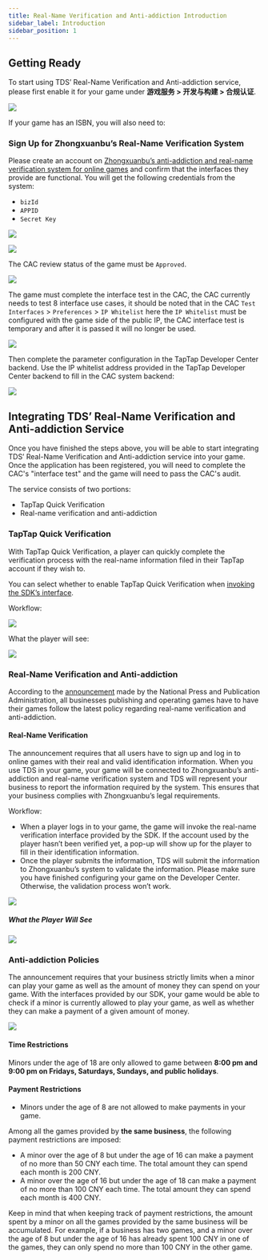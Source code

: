```yaml
---
title: Real-Name Verification and Anti-addiction Introduction
sidebar_label: Introduction
sidebar_position: 1
---
```


## Getting Ready

To start using TDS’ Real-Name Verification and Anti-addiction service, please first enable it for your game under **游戏服务 > 开发与构建 > 合规认证**.

![](https://capacity-files.lcfile.com/8xGphnizlUYCzCxGCgsda1d07119IRqG/compliance-certification.png)

If your game has an ISBN, you will also need to:

### Sign Up for Zhongxuanbu’s Real-Name Verification System

Please create an account on [Zhongxuanbu’s anti-addiction and real-name verification system for online games](https://wlc.nppa.gov.cn/fcm_company/index.html#/login?redirect=%2F) and confirm that the interfaces they provide are functional. You will get the following credentials from the system:

- `bizId`
- `APPID` 
- `Secret Key`

![](/img/anti-addiction/biz-id.png)

![](/img/anti-addiction/secretkey.png)

The CAC review status of the game must be `Approved`.

![](https://capacity-files.lcfile.com/BC7gUR6wfpOh9PHj8XwKybxseeHhl6Fq/anti-examine-success.png)

The game must complete the interface test in the CAC, the CAC currently needs to test 8 interface use cases, it should be noted that in the CAC `Test Interfaces` > `Preferences` > `IP Whitelist` here the `IP Whitelist` must be configured with the game side of the public IP, the CAC interface test is temporary and after it is passed it will no longer be used.

![](/img/anti-addiction/testcase.png)

Then complete the parameter configuration in the TapTap Developer Center backend. Use the IP whitelist address provided in the TapTap Developer Center backend to fill in the CAC system backend:

![](https://capacity-files.lcfile.com/3WYezwPnXmK3zOLdVGLPWuvuf0MX4m1M/anti-addiction-qualification.png)

## Integrating TDS’ Real-Name Verification and Anti-addiction Service

Once you have finished the steps above, you will be able to start integrating TDS’ Real-Name Verification and Anti-addiction service into your game. Once the application has been registered, you will need to complete the CAC's "interface test" and the game will need to pass the CAC's audit.

The service consists of two portions:

- TapTap Quick Verification
- Real-name verification and anti-addiction

### TapTap Quick Verification

With TapTap Quick Verification, a player can quickly complete the verification process with the real-name information filed in their TapTap account if they wish to.

You can select whether to enable TapTap Quick Verification when [invoking the SDK’s interface](/sdk/anti-addiction/guide/#identity-verification).

Workflow:

![](/img/anti-addiction/anti-addiction-flow.png)

What the player will see:

![](/img/anti-addiction/image2021-10-18_17-57-51.png)

### Real-Name Verification and Anti-addiction

According to the [announcement](http://www.nppa.gov.cn/nppa/contents/279/98792.shtml) made by the National Press and Publication Administration, all businesses publishing and operating games have to have their games follow the latest policy regarding real-name verification and anti-addiction.

#### Real-Name Verification

The announcement requires that all users have to sign up and log in to online games with their real and valid identification information. When you use TDS in your game, your game will be connected to Zhongxuanbu’s anti-addiction and real-name verification system and TDS will represent your business to report the information required by the system. This ensures that your business complies with Zhongxuanbu’s legal requirements.

Workflow:

- When a player logs in to your game, the game will invoke the real-name verification interface provided by the SDK. If the account used by the player hasn’t been verified yet, a pop-up will show up for the player to fill in their identification information.
- Once the player submits the information, TDS will submit the information to Zhongxuanbu’s system to validate the information. Please make sure you have finished configuring your game on the Developer Center. Otherwise, the validation process won’t work.

![](/img/anti-addiction/anti-addiction-flow-2.png)

##### What the Player Will See

![](/img/anti-addiction/image2021-10-19_17-4-12.png)

### Anti-addiction Policies

The announcement requires that your business strictly limits when a minor can play your game as well as the amount of money they can spend on your game.
With the interfaces provided by our SDK, your game would be able to check if a minor is currently allowed to play your game, as well as whether they can make a payment of a given amount of money.

![](/img/anti-addiction/not-allow-play.png)


#### Time Restrictions

Minors under the age of 18 are only allowed to game between **8:00 pm and 9:00 pm on Fridays, Saturdays, Sundays, and public holidays**.

#### Payment Restrictions

- Minors under the age of 8 are not allowed to make payments in your game.

Among all the games provided by **the same business**, the following payment restrictions are imposed:

- A minor over the age of 8 but under the age of 16 can make a payment of no more than 50 CNY each time. The total amount they can spend each month is 200 CNY.
- A minor over the age of 16 but under the age of 18 can make a payment of no more than 100 CNY each time. The total amount they can spend each month is 400 CNY.

Keep in mind that when keeping track of payment restrictions, the amount spent by a minor on all the games provided by the same business will be accumulated.
For example, if a business has two games, and a minor over the age of 8 but under the age of 16 has already spent 100 CNY in one of the games, they can only spend no more than 100 CNY in the other game.
